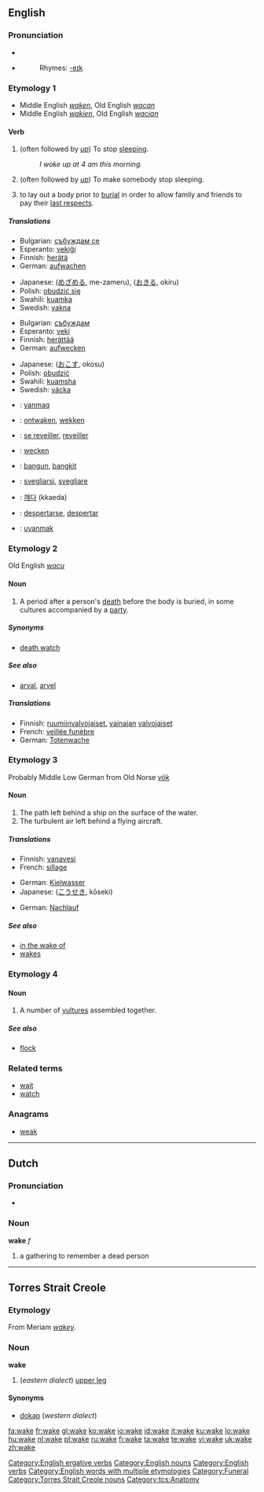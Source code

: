 ==English==

===Pronunciation===
* {{IPA|/'weɪk/}}
* {{audio|en-us-wake.ogg|Audio (US)}}
*: Rhymes: [[Rhymes:English:-eɪk|-eɪk]]

===Etymology 1===
* Middle English ''[[waken]]'', Old English ''[[wacan]]''
* Middle English ''[[wakien]]'', Old English ''[[wacian]]''

====Verb====
{{en-verb|wakes|waking|'''[[woke]] '''or''' [[waked]]'''|'''[[woken]] '''or''' [[waked]]'''}}

# {{intransitive}} (often followed by ''[[up]]'') To stop [[sleep]]ing.
#: ''I woke up at 4 am this morning.''
# {{transitive}} (often followed by ''[[up]]'') To make somebody stop sleeping.
# to lay out a body prior to [[burial]] in order to allow family and friends to pay their [[last respects]].

=====Translations=====
{{trans-top|To stop sleeping}}
* Bulgarian: [[събуждам се]]
* Esperanto: [[vekiĝi]]
* Finnish: [[herätä]]
* German: [[aufwachen]]
{{trans-mid}}
* Japanese: {{Jpan|[[目覚める]]}} ([[めざめる]], me-zameru), {{Jpan|[[起きる]]}} ([[おきる]], okiru)
* Polish: [[obudzić się]]
* Swahili: [[kuamka]]
* Swedish: [[vakna]]
{{trans-bottom}}

{{trans-top|To make somebody stop sleeping}}
* Bulgarian: [[събуждам]]
* Esperanto: [[veki]]
* Finnish: [[herättää]]
* German: [[aufwecken]]
{{trans-mid}}
* Japanese: {{Jpan|[[起こす]]}} ([[おこす]], okosu)
* Polish: [[obudzić]]
* Swahili: [[kuamsha]]
* Swedish: [[väcka]]
{{trans-bottom}}

{{checktrans-top}}
* {{ttbc|Crimean Tatar}}: [[yanmaq]]
* {{ttbc|Dutch}}: [[ontwaken]], [[wekken]]
* {{ttbc|French}}: [[se reveiller]], [[reveiller]]
* {{ttbc|German}}: [[wecken]]
* {{ttbc|Indonesian}}: [[bangun]], [[bangkit]]
{{trans-mid}}
* {{ttbc|Italian}}: [[svegliarsi]], [[svegliare]]
* {{ttbc|Korean}}: [[깨다]] (kkaeda)
* {{ttbc|Spanish}}: [[despertarse]], [[despertar]]
* {{ttbc|Turkish}}: [[uyanmak]]
{{trans-bottom}}

===Etymology 2===
Old English ''[[wacu]]''

====Noun====
{{en-noun}}

# A period after a person's [[death]] before the body is buried, in some cultures accompanied by a [[party]].

=====Synonyms=====
* [[death watch]]

=====See also=====
* [[arval]], [[arvel]]

=====Translations=====
* Finnish: [[ruumiinvalvojaiset]], [[vainajan]] [[valvojaiset]]
* French: [[veillée funèbre]]
* German: [[Totenwache]] {{f}}

===Etymology 3===
Probably Middle Low German from Old Norse ''[[vök]]''

====Noun====
{{en-noun}}

# The path left behind a ship on the surface of the water.
# The turbulent air left behind a flying aircraft.

=====Translations=====
{{trans-top|path left behind a ship on the surface of the water}}
* Finnish: [[vanavesi]]
* French: [[sillage]] {{m}}
{{trans-mid}}
* German: [[Kielwasser]] {{n}}
* Japanese: {{Jpan|[[航跡]]}} ([[こうせき]], kōseki)
{{trans-bottom}}

{{trans-top|turbulent air left behind a flying aircraft}}
* German: [[Nachlauf]] {{m}}
{{trans-mid}}
{{trans-bottom}}

=====See also=====
* [[in the wake of]]
* [[wakes]]

===Etymology 4===

====Noun====
{{en-noun}}

# A number of [[vultures]] assembled together.

=====See also=====
* [[flock]]

===Related terms===
* [[wait]]
* [[watch]]

===Anagrams===
* [[weak]]

[[Category:English ergative verbs]]
[[Category:English nouns]]
[[Category:English verbs]]
[[Category:English words with multiple etymologies]]
[[Category:Funeral]]

----

==Dutch==

===Pronunciation===
* {{IPA|/'wakə/}}

===Noun===
'''wake''' ''f''

# a gathering to remember a dead person

----

==Torres Strait Creole==

===Etymology===
From Meriam ''[[wakey]]''.

===Noun===
'''wake'''

# (''eastern dialect'') [[upper leg]]

====Synonyms====
* [[dokap]] (''western dialect'')

[[Category:Torres Strait Creole nouns]]
[[Category:tcs:Anatomy]]

[[fa:wake]]
[[fr:wake]]
[[gl:wake]]
[[ko:wake]]
[[io:wake]]
[[id:wake]]
[[it:wake]]
[[ku:wake]]
[[lo:wake]]
[[hu:wake]]
[[nl:wake]]
[[pl:wake]]
[[ru:wake]]
[[fi:wake]]
[[ta:wake]]
[[te:wake]]
[[vi:wake]]
[[uk:wake]]
[[zh:wake]]